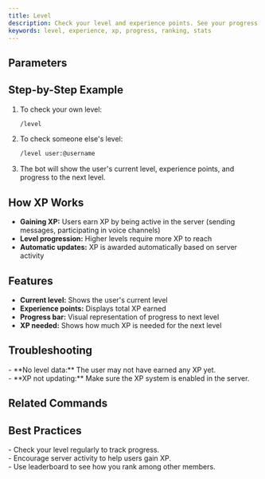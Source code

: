 ```yaml
---
title: Level
description: Check your level and experience points. See your progress in the server's XP system.
keywords: level, experience, xp, progress, ranking, stats
---
```



## Parameters
<Cards>
  <Card title="user (optional)" description="User to check (defaults to you)" />
</Cards>

## Step-by-Step Example
1. To check your own level:
   ```bash
   /level
   ```
2. To check someone else's level:
   ```bash
   /level user:@username
   ```
3. The bot will show the user's current level, experience points, and progress to the next level.

## How XP Works
- **Gaining XP:** Users earn XP by being active in the server (sending messages, participating in voice channels)
- **Level progression:** Higher levels require more XP to reach
- **Automatic updates:** XP is awarded automatically based on server activity

## Features
- **Current level:** Shows the user's current level
- **Experience points:** Displays total XP earned
- **Progress bar:** Visual representation of progress to next level
- **XP needed:** Shows how much XP is needed for the next level

## Troubleshooting
<Callout type="warning">
- **No level data:** The user may not have earned any XP yet.<br />
- **XP not updating:** Make sure the XP system is enabled in the server.
</Callout>

## Related Commands
<Cards>
  <Card title="/leaderboard" description="View server experience leaderboard" href="./leaderboard" />
  <Card title="/avatar" description="View user avatar" href="./avatar" />
</Cards>

## Best Practices
<Callout type="success">
- Check your level regularly to track progress.<br />
- Encourage server activity to help users gain XP.<br />
- Use leaderboard to see how you rank among other members.
</Callout>
